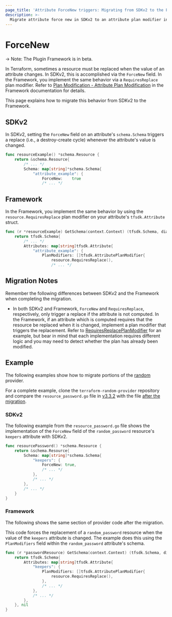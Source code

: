 ```yaml
---
page_title: 'Attribute ForceNew triggers: Migrating from SDKv2 to the Framework'
description: >-
  Migrate attribute force new in SDKv2 to an attribute plan modifier in the Framework.
---
```


# ForceNew

-> Note: The Plugin Framework is in beta.

In Terraform, sometimes a resource must be replaced when the value of an attribute changes. In SDKv2, this is
accomplished via the `ForceNew` field. In the Framework, you implement the same behavior via a `RequiresReplace` plan
modifier. Refer to
[Plan Modification - Attribute Plan Modification](/terraform/plugin/framework/resources/plan-modification#attribute-plan-modification)
in the Framework documentation for details.

This page explains how to migrate this behavior from SDKv2 to the Framework.

## SDKv2

In SDKv2, setting the `ForceNew` field on an attribute's `schema.Schema` triggers a replace (i.e., a destroy-create
cycle) whenever the attribute's value is changed.

```go
func resourceExample() *schema.Resource {
    return &schema.Resource{
        /* ... */
        Schema: map[string]*schema.Schema{
            "attribute_example": {
                ForceNew:    true
                /* ... */
```

## Framework

In the Framework, you implement the same behavior by using the `resource.RequiresReplace` plan modifier on your
attribute's `tfsdk.Attribute` struct.

```go
func (r *resourceExample) GetSchema(context.Context) (tfsdk.Schema, diag.Diagnostics) {
    return tfsdk.Schema{
        /* ... */
        Attributes: map[string]tfsdk.Attribute{
            "attribute_example": {
                PlanModifiers: []tfsdk.AttributePlanModifier{
                    resource.RequiresReplace(),
                    /* ... */
```

## Migration Notes

Remember the following differences between SDKv2 and the Framework when completing the migration.

- In both SDKv2 and Framework, `ForceNew` and `RequiresReplace`, respectively, only trigger a replace if the attribute
is not computed. In the Framework, if an attribute which is computed requires that the resource be replaced when it is
changed, implement a plan modifier that triggers the replacement. Refer to
[RequiresReplacePlanModifier](https://github.com/hashicorp/terraform-provider-random/blob/v3.4.1/internal/planmodifiers/attribute.go#L63)
for an example, but bear in mind that each implementation requires different logic and you may need to detect whether
the plan has already been modified.

## Example

The following examples show how to migrate portions of the
[random](https://github.com/hashicorp/terraform-provider-random) provider.

For a complete example, clone the
`terraform-random-provider` repository and compare the `resource_password.go` file in
[v3.3.2](https://github.com/hashicorp/terraform-provider-random/blob/v3.3.2/internal/provider/resource_password.go)
with the file [after the migration](https://github.com/hashicorp/terraform-provider-random/blob/04292d3e31f71ff16b82512082baed037bb1069c/internal/provider/resource_password.go).

### SDKv2

The following example from the `resource_password.go` file shows the implementation of the `ForceNew` field of the
`random_password` resource's `keepers` attribute with SDKv2.

```go
func resourcePassword() *schema.Resource {
    return &schema.Resource{
        Schema: map[string]*schema.Schema{
            "keepers": {
                ForceNew: true,
                /* ... */
            },
            /* ... */
        },
        /* ... */
    }
}
```

### Framework

The following shows the same section of provider code after the migration.

This code forces the replacement of a `random_password` resource when the value of the `keepers` attribute is changed.
The example does this using the `PlanModifiers` field within the `random_password` attribute's schema.

```go
func (r *passwordResource) GetSchema(context.Context) (tfsdk.Schema, diag.Diagnostics) {
    return tfsdk.Schema{
        Attributes: map[string]tfsdk.Attribute{
            "keepers": {
                PlanModifiers: []tfsdk.AttributePlanModifier{
                    resource.RequiresReplace(),
                },
                /* ... */
            },
            /* ... */
        },
    }, nil
}
```
